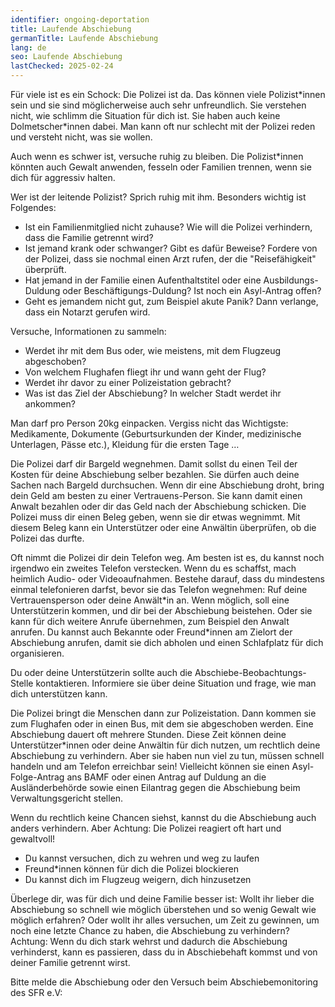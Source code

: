 ```yaml
---
identifier: ongoing-deportation
title: Laufende Abschiebung
germanTitle: Laufende Abschiebung
lang: de
seo: Laufende Abschiebung
lastChecked: 2025-02-24
---
```



Für viele ist es ein Schock: Die Polizei ist da. Das können viele Polizist\*innen sein und sie sind möglicherweise auch sehr unfreundlich. Sie verstehen nicht, wie schlimm die Situation für dich ist. Sie haben auch keine Dolmetscher\*innen dabei. Man kann oft nur schlecht mit der Polizei reden und versteht nicht, was sie wollen.

Auch wenn es schwer ist, versuche ruhig zu bleiben. Die Polizist\*innen könnten auch Gewalt anwenden, fesseln oder Familien trennen, wenn sie dich für aggressiv halten.

Wer ist der leitende Polizist? Sprich ruhig mit ihm. Besonders wichtig ist Folgendes:

- Ist ein Familienmitglied nicht zuhause? Wie will die Polizei verhindern, dass die Familie getrennt wird?
- Ist jemand krank oder schwanger? Gibt es dafür Beweise? Fordere von der Polizei, dass sie nochmal einen Arzt rufen, der die "Reisefähigkeit" überprüft.
- Hat jemand in der Familie einen Aufenthaltstitel oder eine Ausbildungs-Duldung oder Beschäftigungs-Duldung? Ist noch ein Asyl-Antrag offen?
- Geht es jemandem nicht gut, zum Beispiel akute Panik? Dann verlange, dass ein Notarzt gerufen wird.

Versuche, Informationen zu sammeln:

- Werdet ihr mit dem Bus oder, wie meistens, mit dem Flugzeug abgeschoben?
- Von welchem Flughafen fliegt ihr und wann geht der Flug?
- Werdet ihr davor zu einer Polizeistation gebracht?
- Was ist das Ziel der Abschiebung? In welcher Stadt werdet ihr ankommen?

Man darf pro Person 20kg einpacken. Vergiss nicht das Wichtigste: Medikamente, Dokumente (Geburtsurkunden der Kinder, medizinische Unterlagen, Pässe etc.), Kleidung für die ersten Tage …

Die Polizei darf dir Bargeld wegnehmen. Damit sollst du einen Teil der Kosten für deine Abschiebung selber bezahlen. Sie dürfen auch deine Sachen nach Bargeld durchsuchen.
Wenn dir eine Abschiebung droht, bring dein Geld am besten zu einer Vertrauens-Person. Sie kann damit einen Anwalt bezahlen oder dir das Geld nach der Abschiebung schicken.
Die Polizei muss dir einen Beleg geben, wenn sie dir etwas wegnimmt. Mit diesem Beleg kann ein Unterstützer oder eine Anwältin überprüfen, ob die Polizei das durfte.

Oft nimmt die Polizei dir dein Telefon weg. Am besten ist es, du kannst noch irgendwo ein zweites Telefon verstecken. Wenn du es schaffst, mach heimlich Audio- oder Videoaufnahmen.
Bestehe darauf, dass du mindestens einmal telefonieren darfst, bevor sie das Telefon wegnehmen:
Ruf deine Vertrauensperson oder deine Anwält\*in an.
Wenn möglich, soll eine Unterstützerin kommen, und dir bei der Abschiebung beistehen. Oder sie kann für dich weitere Anrufe übernehmen, zum Beispiel den Anwalt anrufen.
Du kannst auch Bekannte oder Freund\*innen am Zielort der Abschiebung anrufen, damit sie dich abholen und einen Schlafplatz für dich organisieren.

Du oder deine Unterstützerin sollte auch die <InternalShortLink identifier="contacts">Abschiebe-Beobachtungs-Stelle</InternalShortLink> kontaktieren.
Informiere sie über deine Situation und frage, wie man dich unterstützen kann.

Die Polizei bringt die Menschen dann zur Polizeistation. Dann kommen sie zum Flughafen oder in einen Bus, mit dem sie abgeschoben werden. Eine Abschiebung dauert oft mehrere Stunden.
Diese Zeit können deine Unterstützer*innen oder deine Anwältin für dich nutzen, um rechtlich deine Abschiebung zu verhindern. 
Aber sie haben nun viel zu tun, müssen schnell handeln und am Telefon erreichbar sein! 
Vielleicht können sie einen Asyl-Folge-Antrag ans BAMF oder einen Antrag auf Duldung an die Ausländerbehörde sowie einen Eilantrag gegen die Abschiebung beim Verwaltungsgericht stellen.

Wenn du rechtlich keine Chancen siehst, kannst du die Abschiebung auch anders verhindern. Aber Achtung: Die Polizei reagiert oft hart und gewaltvoll!

- Du kannst versuchen, dich zu wehren und weg zu laufen
- Freund\*innen können für dich die Polizei blockieren
- Du kannst dich im Flugzeug weigern, dich hinzusetzen 

<ExternalShortLink identifier="airplane"></ExternalShortLink>

<ExternalShortLink identifier="noboarderassembly_resistance"></ExternalShortLink>

Überlege dir, was für dich und deine Familie besser ist: Wollt ihr lieber die Abschiebung so schnell wie möglich überstehen und so wenig Gewalt wie möglich erfahren? Oder wollt ihr alles versuchen, um Zeit zu gewinnen, um noch eine letzte Chance zu haben, die Abschiebung zu verhindern?
Achtung: Wenn du dich stark wehrst und dadurch die Abschiebung verhinderst, kann es passieren, dass du in <InternalShortLink identifier="detention">Abschiebehaft</InternalShortLink> kommst und von deiner Familie getrennt wirst.

Bitte melde die Abschiebung oder den Versuch beim Abschiebemonitoring des SFR e.V:

<Address identifier="sfr_abschiebemonitoring"/>



